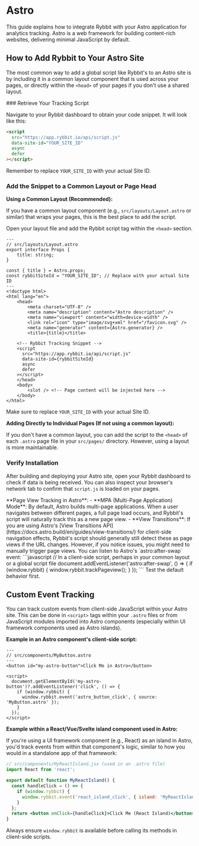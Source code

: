 
# Astro

This guide explains how to integrate Rybbit with your Astro application for analytics tracking. Astro is a web framework for building content-rich websites, delivering minimal JavaScript by default.

## How to Add Rybbit to Your Astro Site

The most common way to add a global script like Rybbit's to an Astro site is by including it in a common layout component that is used across your pages, or directly within the `<head>` of your pages if you don't use a shared layout.

<Steps>
### Retrieve Your Tracking Script

Navigate to your Rybbit dashboard to obtain your code snippet. It will look like this:

```html
<script
  src="https://app.rybbit.io/api/script.js"
  data-site-id="YOUR_SITE_ID"
  async
  defer
></script>
```
Remember to replace `YOUR_SITE_ID` with your actual Site ID.

### Add the Snippet to a Common Layout or Page Head

**Using a Common Layout (Recommended):**

If you have a common layout component (e.g., `src/layouts/Layout.astro` or similar) that wraps your pages, this is the best place to add the script.

Open your layout file and add the Rybbit script tag within the `<head>` section.

```astro filename="src/layouts/Layout.astro"
---
// src/layouts/Layout.astro
export interface Props {
	title: string;
}

const { title } = Astro.props;
const rybbitSiteId = "YOUR_SITE_ID"; // Replace with your actual Site ID
---
<!doctype html>
<html lang="en">
	<head>
		<meta charset="UTF-8" />
		<meta name="description" content="Astro description" />
		<meta name="viewport" content="width=device-width" />
		<link rel="icon" type="image/svg+xml" href="/favicon.svg" />
		<meta name="generator" content={Astro.generator} />
		<title>{title}</title>

    <!-- Rybbit Tracking Snippet -->
    <script
      src="https://app.rybbit.io/api/script.js"
      data-site-id={rybbitSiteId}
      async
      defer
    ></script>
	</head>
	<body>
		<slot /> <!-- Page content will be injected here -->
	</body>
</html>
```
Make sure to replace `YOUR_SITE_ID` with your actual Site ID.

**Adding Directly to Individual Pages (If not using a common layout):**

If you don't have a common layout, you can add the script to the `<head>` of each `.astro` page file in your `src/pages/` directory. However, using a layout is more maintainable.

### Verify Installation

After building and deploying your Astro site, open your Rybbit dashboard to check if data is being received. You can also inspect your browser's network tab to confirm that `script.js` is loaded on your pages.
</Steps>

<Callout type="info">
  **Page View Tracking in Astro**:
  - **MPA (Multi-Page Application) Mode**: By default, Astro builds multi-page applications. When a user navigates between different pages, a full page load occurs, and Rybbit's script will naturally track this as a new page view.
  - **View Transitions**: If you are using Astro's [View Transitions API](https://docs.astro.build/en/guides/view-transitions/) for client-side navigation effects, Rybbit's script should generally still detect these as page views if the URL changes. However, if you notice issues, you might need to manually trigger page views. You can listen to Astro's `astro:after-swap` event:
    ```javascript
    // In a client-side script, perhaps in your common layout or a global script file
    document.addEventListener('astro:after-swap', () => {
      if (window.rybbit) {
        window.rybbit.trackPageview();
      }
    });
    ```
  Test the default behavior first.
</Callout>

## Custom Event Tracking

You can track custom events from client-side JavaScript within your Astro site. This can be done in `<script>` tags within your `.astro` files or from JavaScript modules imported into Astro components (especially within UI framework components used as Astro islands).

**Example in an Astro component's client-side script:**
```astro
---
// src/components/MyButton.astro
---
<button id="my-astro-button">Click Me in Astro</button>

<script>
  document.getElementById('my-astro-button')?.addEventListener('click', () => {
    if (window.rybbit) {
      window.rybbit.event('astro_button_click', { source: 'MyButton.astro' });
    }
  });
</script>
```

**Example within a React/Vue/Svelte island component used in Astro:**

If you're using a UI framework component (e.g., React) as an island in Astro, you'd track events from within that component's logic, similar to how you would in a standalone app of that framework:

```jsx
// src/components/MyReactIsland.jsx (used in an .astro file)
import React from 'react';

export default function MyReactIsland() {
  const handleClick = () => {
    if (window.rybbit) {
      window.rybbit.event('react_island_click', { island: 'MyReactIsland' });
    }
  };
  return <button onClick={handleClick}>Click Me (React Island)</button>;
}
```

Always ensure `window.rybbit` is available before calling its methods in client-side scripts.
